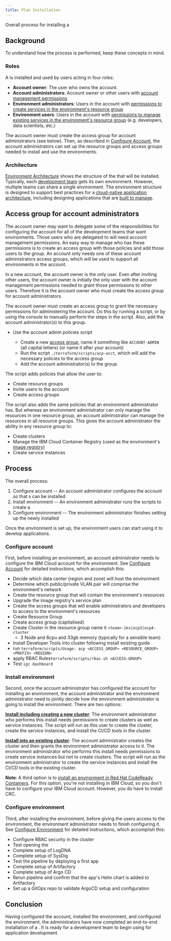 ```yaml
---
title: Plan Installation
---
```



<PageDescription>

Overall process for installing a <Globals name="env" />

</PageDescription>

## Background

To understand how the process is performed, keep these concepts in mind.

### Roles

A <Globals name="env" /> is installed and used by users acting in four roles:
- **Account owner**: The user who owns the account.
- **Account administrators**: Account owner or other users with [account management permissions](https://cloud.ibm.com/docs/iam?topic=iam-account-services)
- **Environment administrators**: Users in the account with [permissions to create services in the environment's resource group](https://cloud.ibm.com/docs/iam?topic=iam-userroles#platformroles)
- **Environment users**: Users in the account with [permissions to manage existing services in the environment's resource group](https://cloud.ibm.com/docs/iam?topic=iam-userroles#service_access_roles) (e.g. developers, data scientists, etc.)

The account owner must create the access group for account administrators (see below). Then, as described in [Configure Account](/admin/config-account), the account administrators can set up the resource groups and access groups needed to install and use the environments.

### Architecture

[Environment Architecture](/arch/environment) shows the structure of the <Globals name="env" /> that will be installed. Typically, each [development team](/arch/teams) gets its own environment. However, multiple teams can share a single environment. The environment structure is designed to support best practices for a [cloud-native application architecture](/arch/application), including designing applications that are [built to manage](/arch/manageable).

## Access group for account administrators

The account owner may want to delegate some of the responsibilities for configuring the account for all of the development teams that want environments. Those users who are delegated to will need account management permissions. An easy way to manage who has these permissions is to create an access group with those policies and add those users to the group. An account only needs one of these account administrators access groups, which will be used to support all environments in the account.

In a new account, the account owner is the only user. Even after inviting other users, the account owner is initially the only user with the account management permissions needed to grant those permissions to other users. Therefore it is the account owner who must create the access group for account administrators.

The account owner must create an access group to grant the necessary permissions for administering the account. Do this by running a script, or by using the console to manually perform the steps in the script. Also, add the account administrator(s) to this group.

- Use the account admin policies script

    - Create a new [access group](https://cloud.ibm.com/docs/iam?topic=iam-account_setup), name it something like `ACCOUNT-ADMIN` (all capital letters) (or name it after your account)
    - Run the script `./terraform/scripts/acp-acct`, which will add the necessary policies to the access group
    - Add the account administrator(s) to the group

The script adds policies that allow the user to:

- Create resource groups
- Invite users to the account
- Create access groups

The script also adds the same policies that an environment administrator has. But whereas an environment administrator can only manage the resources in one resource group, an account administrator can manage the resources in all resource groups. This gives the account administrator the ability in any resource group to:

- Create clusters
- Manage the IBM Cloud Container Registry (used as the environment's [image registry](/guides/image-registry))
- Create service instances


## Process

The overall process:

1. Configure account -- An account administrator configures the account so that <Globals name="env" />s can be installed
1. Install environment -- An environment administrator runs the <Globals name="shortName" /> scripts to create a <Globals name="env" />
1. Configure environment -- The environment administrator finishes setting up the newly installed <Globals name="env" />

Once the environment is set up, the environment users can start using it to develop applications.

### Configure account

First, before installing an environment, an account administrator needs to configure the IBM Cloud account for the
  environment. See [Configure Account](/admin/config-account) for detailed instructions, which accomplish this:
- Decide which data center (region and zone) will host the environment
- Determine which public/private VLAN pair will comprise the environment's network
- Create the resource group that will contain the environment's resources
- Upgrade the image registry's service plan
- Create the access groups that will enable administrators and developers to access to the environment's resources
- Create Resource Group
- Create access group (capitalised)
- Create Cluster in the resource group name it `<team>-iks|ocp3|ocp4-cluster`
    - 3 Node and 8cpu and 33gb memory (typically for a sensible team)
- Install Developer Tools into cluster following install existing guide
- run `terraform/scripts/Usage: acp <ACCESS_GROUP> <RESOURCE_GROUP> <PREFIX> <REGION>`
- apply RBAC Rules`terraform/scripts/rbac.sh <ACCESS-GROUP>`
- Test `igc dashboard`

### Install environment

Second, once the account administrator has configured the account for installing an environment, the account administrator and the environment administrator need to jointly decide how the environment administrator is going to install the environment. There are two options:

[**Install including creating a new cluster**](/admin/installation-ibm-cloud): The environment administrator who performs this install needs permissions to create clusters as well as service instances. The script will run as this user to create the cluster, create the service instances, and install the CI/CD tools in the cluster.

[**Install into an existing cluster**](/admin/installation-existing): The account administrator creates the cluster and then grants the environment administrator access to it. The environment administrator who performs this install needs permissions to create service instances but not to create clusters. The script will run as the environment administrator to create the service instances and install the CI/CD tools in the existing cluster.

<InlineNotification>

**Note**: A third option is to [install an environment in Red Hat CodeReady Containers](/admin/installation-crc). For this option, you're not installing in IBM Cloud, so you don't have to configure your IBM Cloud account. However, you do have to install CRC.

</InlineNotification>

### Configure environment

Third, after installing the environment, before giving the users access to the environment, the environment administrator needs to finish configuring it. See [Configure Environment](/admin/config-install) for detailed instructions, which accomplish this:
- Configure RBAC security in the cluster
- Test opening the <Globals name="dashboard" />
- Complete setup of LogDNA
- Complete setup of SysDig
- Test the pipeline by deploying a first app
- Complete setup of Artifactory
- Complete setup of Argo CD
- Rerun pipeline and confirm that the app's Helm chart is added to Artifactory
- Set up a GitOps repo to validate ArgoCD setup and configuration

## Conclusion

Having configured the account, installed the environment, and configured the environment, the administrators have now completed an end-to-end installation of a <Globals name="env" />. It is ready for a development team to begin using for application development.
